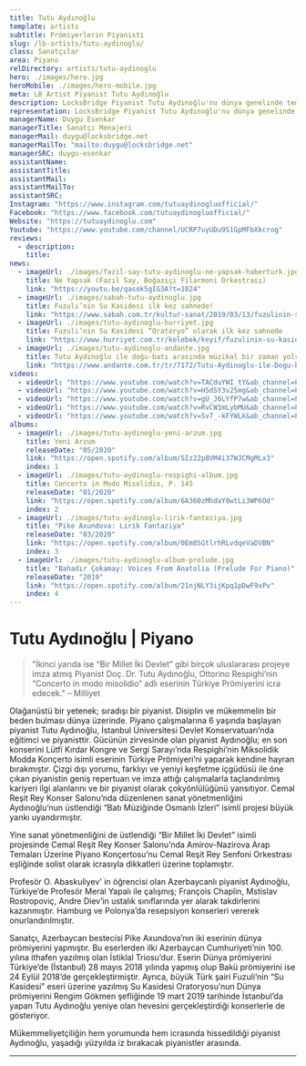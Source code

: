 ```yaml
---
title: Tutu Aydınoğlu
template: artists
subtitle: Prömiyerlerin Piyanisti
slug: /lb-artists/tutu-aydinoglu/
class: Sanatçılar
area: Piyano
relDirectory: artists/tutu-aydinoglu
hero: ./images/hero.jpg
heroMobile: ./images/hero-mobile.jpg
meta: LB Artist Piyanist Tutu Aydınoğlu
description: LocksBridge Piyanist Tutu Aydınoğlu'nu dünya genelinde temsil ediyor.
representation: LocksBridge Piyanist Tutu Aydınoğlu'nu dünya genelinde temsil ediyor.
managerName: Duygu Esenkar
managerTitle: Sanatçı Menajeri
managerMail: duygu@locksbridge.net
managerMailTo: "mailto:duygu@locksbridge.net"
managerSRC: duygu-esenkar
assistantName:
assistantTitle:
assistantMail:
assistantMailTo:
assistantSRC:
Instagram: "https://www.instagram.com/tutuaydinogluofficial/"
Facebook: "https://www.facebook.com/tutuaydinogluofficial/"
Website: "https://tutuaydinoglu.com"
Youtube: "https://www.youtube.com/channel/UCRP7uyUDu9S1GpMFbXkcrog"
reviews:
  - description:
    title:
news:
  - imageUrl: ./images/fazil-say-tutu-aydinoglu-ne-yapsak-haberturk.jpg
    title: Ne Yapsak (Fazıl Say, Boğaziçi Filarmoni Orkestrası)
    link: "https://youtu.be/qasok5gIG3A?t=1024"
  - imageUrl: ./images/sabah-tutu-aydinoglu.jpg
    title: Fuzuli’nin Su Kasidesi ilk kez sahnede!
    link: "https://www.sabah.com.tr/kultur-sanat/2019/03/13/fuzulinin-su-kasidesi-ilk-kez-sahnede"
  - imageUrl: ./images/tutu-aydinoglu-hurriyet.jpg
    title: Fuzuli’nin Su Kasidesi “Oratoryo” olarak ilk kez sahnede
    link: "https://www.hurriyet.com.tr/kelebek/keyif/fuzulinin-su-kasidesi-oratoryo-olarak-ilk-kez-sahnede-41151227"
  - imageUrl: ./images/tutu-aydinoglu-andante.jpg
    title: Tutu Aydınoğlu ile doğu-batı arasında müzikal bir zaman yolculuğu
    link: "https://www.andante.com.tr/tr/7172/Tutu-Aydinoglu-ile-Dogu-bati-Arasinda-Muzikal-Bir-Zaman-Yolculugu"
videos:
  - videoUrl: "https://www.youtube.com/watch?v=TACduYWI_tY&ab_channel=PianistTutuAyd%C4%B1no%C4%9Flu"
  - videoUrl: "https://www.youtube.com/watch?v=H5dSY3v25mg&ab_channel=PianistTutuAyd%C4%B1no%C4%9Flu"
  - videoUrl: "https://www.youtube.com/watch?v=gU_J6LYfP7w&ab_channel=PianistTutuAyd%C4%B1no%C4%9Flu"
  - videoUrl: "https://www.youtube.com/watch?v=RvCW1mLybMU&ab_channel=PianistTutuAyd%C4%B1no%C4%9Flu"
  - videoUrl: "https://www.youtube.com/watch?v=Sv7_-kFYWLk&ab_channel=PianistTutuAyd%C4%B1no%C4%9Flu"
albums:
  - imageUrl: ./images/tutu-aydinoglu-yeni-arzum.jpg
    title: Yeni Arzum
    releaseDate: "05/2020"
    link: "https://open.spotify.com/album/5Iz22p8VM4i37WJCMgMLx3"
    index: 1
  - imageUrl: ./images/tutu-aydinoglu-respighi-album.jpg
    title: Concerto in Modo Misolidio, P. 145
    releaseDate: "01/2020"
    link: "https://open.spotify.com/album/6A360zMhdaY0wtLi3WP6Od"
    index: 2
  - imageUrl: ./images/tutu-aydinoglu-lirik-fanteziya.jpg
    title: "Pike Axundova: Lirik Fantaziya"
    releaseDate: "03/2020"
    link: "https://open.spotify.com/album/0Em8SGtlrhRLvdqeVaDVBN"
    index: 3
  - imageUrl: ./images/tutu-aydinoglu-album-prelude.jpg
    title: "Bahadır Çokamay: Voices From Anatolia (Prelude For Piano)"
    releaseDate: "2019"
    link: "https://open.spotify.com/album/21njNLY3ijKpq1pDwF9xPv"
    index: 4
---
```

# Tutu Aydınoğlu | Piyano

>"İkinci yarıda ise “Bir Millet İki Devlet” gibi birçok uluslararası projeye imza atmış Piyanist Doç. Dr. Tutu Aydınoğlu, Ottorino Respighi’nin “Concerto in modo misolidio” adlı eserinin Türkiye Prömiyerini icra edecek." – Milliyet

Olağanüstü bir yetenek; sıradışı bir piyanist. Disiplin ve mükemmelin bir beden bulması dünya üzerinde. Piyano çalışmalarına 6 yaşında başlayan piyanist Tutu Aydınoğlu, İstanbul Üniversitesi Devlet Konservatuarı’nda eğitimci ve piyanisttir. Gücünün zirvesinde olan piyanist Aydınoğlu; en son konserini Lütfi Kırdar Kongre ve Sergi Sarayı’nda Respighi’nin Miksolidik Modda Konçerto isimli eserinin Türkiye Prömiyeri’ni yaparak kendine hayran bırakmıştır. Çizgi dışı yorumu, farklıyı ve yeniyi keşfetme içgüdüsü ile öne çıkan piyanistin geniş repertuarı ve imza attığı çalışmalarla taçlandırılmış kariyeri ilgi alanlarını ve bir piyanist olarak çokyönlülüğünü yansıtıyor. Cemal Reşit Rey Konser Salonu’nda düzenlenen sanat yönetmenliğini Aydınoğlu’nun üstlendiği “Batı Müziğinde Osmanlı İzleri” isimli projesi büyük yankı uyandırmıştır.

Yine sanat yönetmenliğini de üstlendiği  “Bir Millet İki Devlet” isimli projesinde Cemal Reşit Rey Konser Salonu’nda Amirov-Nazirova Arap Temaları Üzerine Piyano Konçertosu’nu Cemal Reşit Rey Senfoni Orkestrası eşliğinde solist olarak icrasıyla dikkatleri üzerine toplamıştır.

Profesör O. Abaskuliyev' in öğrencisi olan Azerbaycanlı piyanist Aydınoğlu, Türkiye’de Profesör Meral Yapalı ile çalışmış; François Chaplin, Mstislav Rostropoviç, Andre Diev’in ustalık sınıflarında yer alarak takdirlerini kazanmıştır. Hamburg ve Polonya’da resepsiyon konserleri vererek onurlandırılmıştır.

Sanatçı, Azerbaycan bestecisi Pike Axundova’nın iki eserinin dünya prömiyerini yapmıştır. Bu eserlerden ilki Azerbaycan Cumhuriyeti’nin 100. yılına ithafen yazılmış olan İstiklal Triosu’dur. Eserin Dünya prömiyerini Türkiye’de (İstanbul) 28 mayıs 2018 yılında yapmış olup Bakü prömiyerini ise 24 Eylül 2018’de gerçekleştirmiştir. Ayrıca, büyük Türk şairi Fuzuli’nin “Su Kasidesi” eseri üzerine yazılmış Su Kasidesi Oratoryosu’nun Dünya prömiyerini Rengim Gökmen şefliğinde 19 mart 2019 tarihinde İstanbul’da yapan Tutu Aydınoğlu yeniye olan hevesini gerçekleştirdiği konserlerle de gösteriyor.

Mükemmeliyetçiliğin hem yorumunda hem icrasında hissedildiği piyanist Aydınoğlu, yaşadığı yüzyılda iz bırakacak piyanistler arasında.

- - -